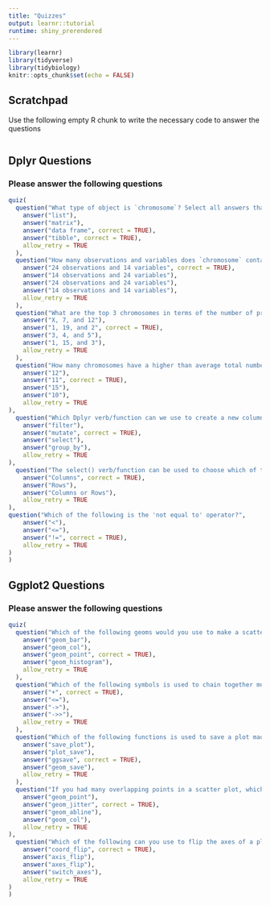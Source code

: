 ```yaml
---
title: "Quizzes"
output: learnr::tutorial
runtime: shiny_prerendered
---
```


```r
library(learnr)
library(tidyverse)
library(tidybiology)
knitr::opts_chunk$set(echo = FALSE)
```


## Scratchpad

Use the following empty R chunk to write the necessary code to answer the questions 

```r


```

## Dplyr Questions

### Please answer the following questions

```r
quiz(
  question("What type of object is `chromosome`? Select all answers that apply",
    answer("list"),
    answer("matrix"),
    answer("data frame", correct = TRUE),
    answer("tibble", correct = TRUE),
    allow_retry = TRUE
  ),
  question("How many observations and variables does `chromosome` contain?",
    answer("24 observations and 14 variables", correct = TRUE),
    answer("14 observations and 24 variables"),
    answer("24 observations and 24 variables"),
    answer("14 observations and 14 variables"),
    allow_retry = TRUE
  ),
  question("What are the top 3 chromosomes in terms of the number of protein coding genes (look at the `protein_codinggenes` variable)?",
    answer("X, 7, and 12"),
    answer("1, 19, and 2", correct = TRUE),
    answer("3, 4, and 5"),
    answer("1, 15, and 3"),
    allow_retry = TRUE
  ),
  question("How many chromosomes have a higher than average total number of protein coding genes?",
    answer("12"),       
    answer("11", correct = TRUE),
    answer("15"),
    answer("10"),
    allow_retry = TRUE
),
  question("Which Dplyr verb/function can we use to create a new column?",
    answer("filter"),       
    answer("mutate", correct = TRUE),
    answer("select"),
    answer("group_by"),
    allow_retry = TRUE
),
  question("The select() verb/function can be used to choose which of the following?",
    answer("Columns", correct = TRUE),       
    answer("Rows"),
    answer("Columns or Rows"),
    allow_retry = TRUE
),
question("Which of the following is the 'not equal to' operator?",
    answer("<"),       
    answer("<="),
    answer("!=", correct = TRUE),
    allow_retry = TRUE
)
)
```

## Ggplot2 Questions

### Please answer the following questions
```r
quiz(
  question("Which of the following geoms would you use to make a scatter plot?",
    answer("geom_bar"),
    answer("geom_col"),
    answer("geom_point", correct = TRUE),
    answer("geom_histogram"),
    allow_retry = TRUE
  ),
  question("Which of the following symbols is used to chain together multiple lines of ggplot2 code?",
    answer("+", correct = TRUE),
    answer("<="),
    answer("->"),
    answer("->>"),
    allow_retry = TRUE
  ),
  question("Which of the following functions is used to save a plot made using ggplot2?",
    answer("save_plot"),
    answer("plot_save"),
    answer("ggsave", correct = TRUE),
    answer("geom_save"),
    allow_retry = TRUE
  ),
  question("If you had many overlapping points in a scatter plot, which of the following geoms would you use to improve your plot?",
    answer("geom_point"),       
    answer("geom_jitter", correct = TRUE),
    answer("geom_abline"),
    answer("geom_col"),
    allow_retry = TRUE
),
  question("Which of the following can you use to flip the axes of a plot?",
    answer("coord_flip", correct = TRUE),       
    answer("axis_flip"),
    answer("axes_flip"),
    answer("switch_axes"),
    allow_retry = TRUE
)
)
```

